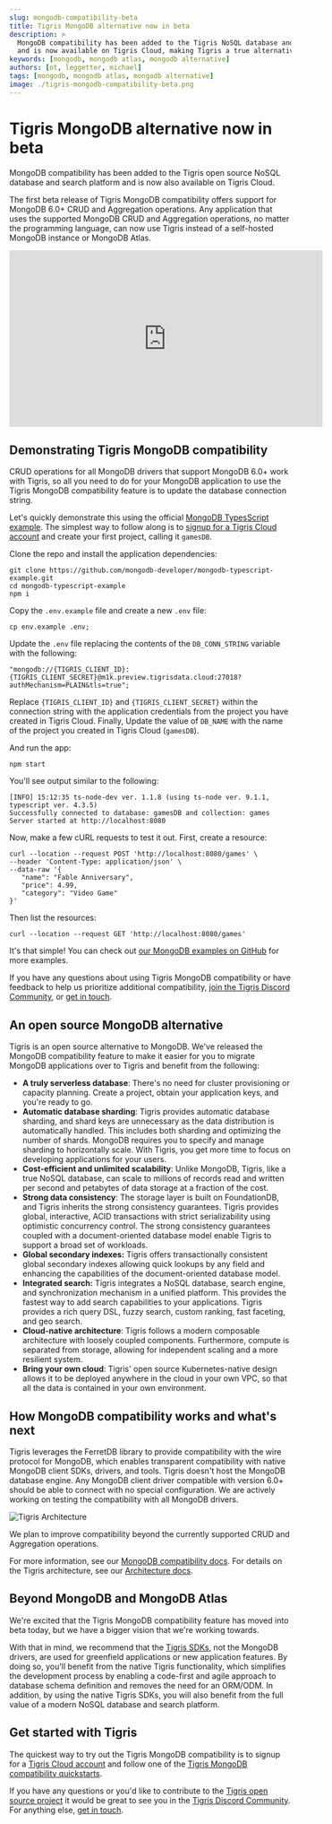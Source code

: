 ```yaml
---
slug: mongodb-compatibility-beta
title: Tigris MongoDB alternative now in beta
description: >
  MongoDB compatibility has been added to the Tigris NoSQL database and search platform 
  and is now available on Tigris Cloud, making Tigris a true alternative to MongoDB
keywords: [mongodb, mongodb atlas, mongodb alternative]
authors: [ot, leggetter, michael]
tags: [mongodb, mongodb atlas, mongodb alternative]
image: ./tigris-mongodb-compatibility-beta.png
---
```


# Tigris MongoDB alternative now in beta

MongoDB compatibility has been added to the Tigris open source NoSQL database and search
platform and is now also available on Tigris Cloud.

The first beta release of Tigris MongoDB compatibility offers support for MongoDB 6.0+
CRUD and Aggregation operations. Any application that uses the supported MongoDB CRUD
and Aggregation operations, no matter the programming language, can now use Tigris
instead of a self-hosted MongoDB instance or MongoDB Atlas.

<center>
  <iframe
    width="560"
    height="315"
    src="https://www.youtube.com/embed/A8WDwXD4nvE?controls=0"
    title="YouTube video player"
    frameborder="0"
    allow="accelerometer; autoplay; clipboard-write; encrypted-media; gyroscope; picture-in-picture; web-share"
    allowFullScreen
  ></iframe>
</center>

<!-- truncate-->

## Demonstrating Tigris MongoDB compatibility

CRUD operations for all MongoDB drivers that support MongoDB 6.0+ work with Tigris, so
all you need to do for your MongoDB application to use the Tigris MongoDB compatibility
feature is to update the database connection string.

Let's quickly demonstrate this using the official
[MongoDB TypesScript example](https://github.com/mongodb-developer/mongodb-typescript-example).
The simplest way to follow along is to
[signup for a Tigris Cloud account](https://console.preview.tigrisdata.cloud/signup) and create
your first project, calling it `gamesDB`.

Clone the repo and install the application dependencies:

```tsx
git clone https://github.com/mongodb-developer/mongodb-typescript-example.git
cd mongodb-typescript-example
npm i
```

Copy the `.env.example` file and create a new `.env` file:

```shell
cp env.example .env;
```

Update the `.env` file replacing the contents of the `DB_CONN_STRING` variable with the following:

```tsx
"mongodb://{TIGRIS_CLIENT_ID}:{TIGRIS_CLIENT_SECRET}@m1k.preview.tigrisdata.cloud:27018?authMechanism=PLAIN&tls=true";
```

Replace `{TIGRIS_CLIENT_ID}` and `{TIGRIS_CLIENT_SECRET}` within the connection string with the
application credentials from the project you have created in Tigris Cloud. Finally, Update the
value of `DB_NAME` with the name of the project you created in Tigris Cloud (`gamesDB`).

And run the app:

```shell
npm start
```

You'll see output similar to the following:

```shell
[INFO] 15:12:35 ts-node-dev ver. 1.1.8 (using ts-node ver. 9.1.1, typescript ver. 4.3.5)
Successfully connected to database: gamesDB and collection: games
Server started at http://localhost:8080
```

Now, make a few cURL requests to test it out. First, create a resource:

```shell
curl --location --request POST 'http://localhost:8080/games' \
--header 'Content-Type: application/json' \
--data-raw '{
   "name": "Fable Anniversary",
   "price": 4.99,
   "category": "Video Game"
}'
```

Then list the resources:

```shell
curl --location --request GET 'http://localhost:8080/games'
```

It's that simple! You can check out
[our MongoDB examples on GitHub](https://github.com/tigrisdata-community?q=mongodb-compatibility&type=all&language=&sort=)
for more examples.

If you have any questions about using Tigris MongoDB compatibility or have feedback to help
us prioritize additional compatibility,
[join the Tigris Discord Community](https://www.tigrisdata.com/discord/), or
[get in touch](https://www.tigrisdata.com/contact/).

## An open source MongoDB alternative

Tigris is an open source alternative to MongoDB. We've released the MongoDB
compatibility feature to make it easier for you to migrate MongoDB applications over to
Tigris and benefit from the following:

- **A truly serverless database**: There's no need for cluster provisioning or
  capacity planning. Create a project, obtain your application keys, and you're
  ready to go.
- **Automatic database sharding**: Tigris provides automatic database sharding, and
  shard keys are unnecessary as the data distribution is automatically handled.
  This includes both sharding and optimizing the number of shards. MongoDB
  requires you to specify and manage sharding to horizontally scale. With Tigris,
  you get more time to focus on developing applications for your users.
- **Cost-efficient and unlimited scalability**: Unlike MongoDB, Tigris, like a
  true NoSQL database, can scale to millions of records read and written per second
  and petabytes of data storage at a fraction of the cost.
- **Strong data consistency**: The storage layer is built on FoundationDB, and
  Tigris inherits the strong consistency guarantees. Tigris provides global,
  interactive, ACID transactions with strict serializability using optimistic
  concurrency control. The strong consistency guarantees coupled with a document-oriented
  database model enable Tigris to support a broad set of workloads.
- **Global secondary indexes:** Tigris offers transactionally consistent global
  secondary indexes allowing quick lookups by any field and enhancing the capabilities of
  the document-oriented database model.
- **Integrated search:** Tigris integrates a NoSQL database, search engine, and
  synchronization mechanism in a unified platform. This provides the fastest way
  to add search capabilities to your applications. Tigris provides a rich query DSL,
  fuzzy search, custom ranking, fast faceting, and geo search.
- **Cloud-native architecture**: Tigris follows a modern composable architecture
  with loosely coupled components. Furthermore, compute is separated from
  storage, allowing for independent scaling and a more resilient system.
- **Bring your own cloud**: Tigris' open source Kubernetes-native design allows it
  to be deployed anywhere in the cloud in your own VPC, so that all the data is
  contained in your own environment.

## How MongoDB compatibility works and what's next

Tigris leverages the FerretDB library to provide compatibility with the wire protocol
for MongoDB, which enables transparent compatibility with native MongoDB client SDKs,
drivers, and tools. Tigris doesn't host the MongoDB database engine. Any
MongoDB client driver compatible with version 6.0+ should be able to connect
with no special configuration. We are actively working on testing the
compatibility with all MongoDB drivers.

![Tigris Architecture](https://www.tigrisdata.com/docs/assets/images/query-engine-0181798ba58e2e633e223f8a657106fb.jpeg)

We plan to improve compatibility beyond the currently supported CRUD and Aggregation
operations.

For more information, see our
[MongoDB compatibility docs](https://www.tigrisdata.com/docs/concepts/mongodb-compatibility/).
For details on the Tigris architecture, see our
[Architecture docs](https://www.tigrisdata.com/docs/concepts/architecture/).

## Beyond MongoDB and MongoDB Atlas

We're excited that the Tigris MongoDB compatibility feature has moved into beta today,
but we have a bigger vision that we're working towards.

With that in mind, we recommend that the
[Tigris SDKs](https://www.tigrisdata.com/docs/sdkstools/), not the MongoDB drivers,
are used for greenfield applications or new application features. By doing so, you'll
benefit from the native Tigris functionality, which simplifies the development process
by enabling a code-first and agile approach to database schema definition and removes
the need for an ORM/ODM. In addition, by using the native Tigris SDKs, you will also
benefit from the full value of a modern NoSQL database and search platform.

## Get started with Tigris

The quickest way to try out the Tigris MongoDB compatibility is to signup for a
[Tigris Cloud account](https://console.preview.tigrisdata.cloud/signup) and follow one
of the [Tigris MongoDB compatibility quickstarts](https://www.tigrisdata.com/docs/quickstarts/mongodb-compatibility/).

If you have any questions or you'd like to contribute to the
[Tigris open source project](https://github.com/tigrisdata/tigris) it would be great to
see you in the [Tigris Discord Community](https://www.tigrisdata.com/discord/).
For anything else, [get in touch](https://www.tigrisdata.com/contact/).
